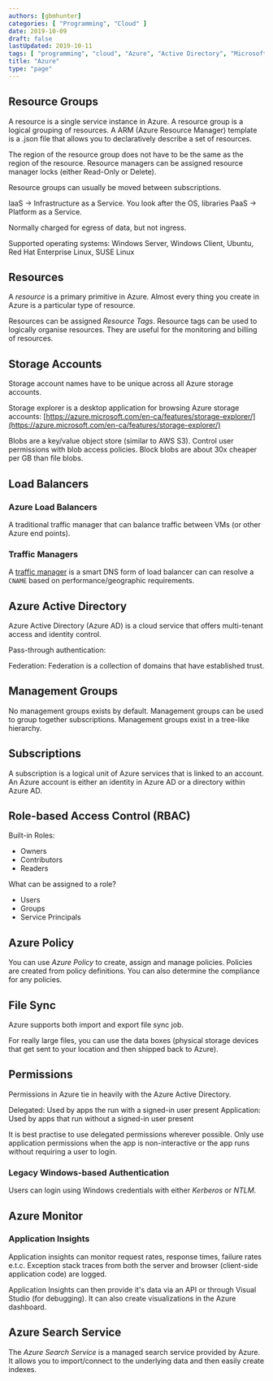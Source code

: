 ```yaml
---
authors: [gbmhunter]
categories: [ "Programming", "Cloud" ]
date: 2019-10-09
draft: false
lastUpdated: 2019-10-11
tags: [ "programming", "cloud", "Azure", "Active Directory", "Microsoft", "resources", "resource groups", "subscriptions", "tenants", "storage accounts", "load balancers", "RBAC", "file sync" ]
title: "Azure"
type: "page"
---
```



<WarningIsNotes />

## Resource Groups

A resource is a single service instance in Azure. A resource group is a logical grouping of resources. A ARM (Azure Resource Manager) template is a .json file that allows you to declaratively describe a set of resources.

The region of the resource group does not have to be the same as the region of the resource. Resource managers can be assigned resource manager locks (either Read-Only or Delete).

Resource groups can usually be moved between subscriptions.

IaaS -> Infrastructure as a Service. You look after the OS, libraries
PaaS -> Platform as a Service.

Normally charged for egress of data, but not ingress.

Supported operating systems: Windows Server, Windows Client, Ubuntu, Red Hat Enterprise Linux, SUSE Linux

## Resources

A _resource_ is a primary primitive in Azure. Almost every thing you create in Azure is a particular type of resource.

Resources can be assigned _Resource Tags_. Resource tags can be used to logically organise resources. They are useful for the monitoring and billing of resources.

## Storage Accounts

Storage account names have to be unique across all Azure storage accounts.

Storage explorer is a desktop application for browsing Azure storage accounts: [https://azure.microsoft.com/en-ca/features/storage-explorer/](https://azure.microsoft.com/en-ca/features/storage-explorer/)

Blobs are a key/value object store (similar to AWS S3). Control user permissions with blob access policies. Block blobs are about 30x cheaper per GB than file blobs.

## Load Balancers

### Azure Load Balancers

A traditional traffic manager that can balance traffic between VMs (or other Azure end points).

### Traffic Managers

A [traffic manager](https://azure.microsoft.com/en-ca/services/traffic-manager/) is a smart DNS form of load balancer can can resolve a `CNAME` based on performance/geographic requirements.

## Azure Active Directory

Azure Active Directory (Azure AD) is a cloud service that offers multi-tenant access and identity control.

Pass-through authentication: 

Federation: Federation is a collection of domains that have established trust.

## Management Groups

No management groups exists by default. Management groups can be used to group together subscriptions. Management groups exist in a tree-like hierarchy. 

## Subscriptions

A subscription is a logical unit of Azure services that is linked to an account. An Azure account is either an identity in Azure AD or a directory within Azure AD.

## Role-based Access Control (RBAC)

Built-in Roles:

* Owners
* Contributors
* Readers

What can be assigned to a role?

* Users
* Groups
* Service Principals

## Azure Policy

You can use _Azure Policy_ to create, assign and manage policies. Policies are created from policy definitions. You can also determine the compliance for any policies.

## File Sync

Azure supports both import and export file sync job.

For really large files, you can use the data boxes (physical storage devices that get sent to your location and then shipped back to Azure).

## Permissions

Permissions in Azure tie in heavily with the Azure Active Directory.

Delegated: Used by apps the run with a signed-in user present
Application: Used by apps that run without a signed-in user present

It is best practise to use delegated permissions wherever possible. Only use application permissions when the app is non-interactive or the app runs without requiring a user to login.

### Legacy Windows-based Authentication

Users can login using Windows credentials with either _Kerberos_ or _NTLM_.

## Azure Monitor

### Application Insights

Application insights can monitor request rates, response times, failure rates e.t.c. Exception stack traces from both the server and browser (client-side application code) are logged.

Application Insights can then provide it's data via an API or through Visual Studio (for debugging). It can also create visualizations in the Azure dashboard.

## Azure Search Service

The _Azure Search Service_ is a managed search service provided by Azure. It allows you to import/connect to the underlying data and then easily create indexes.
